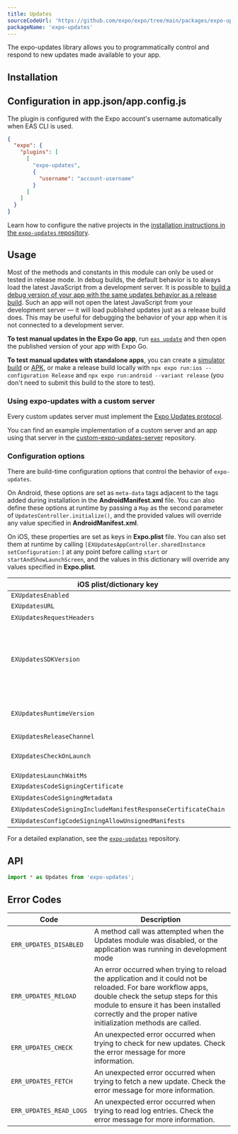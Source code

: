 ```yaml
---
title: Updates
sourceCodeUrl: 'https://github.com/expo/expo/tree/main/packages/expo-updates'
packageName: 'expo-updates'
---
```



The expo-updates library allows you to programmatically control and respond to new updates made available to your app.

<PlatformsSection android emulator ios simulator />

## Installation

<APIInstallSection href="/bare/installing-updates/" />

## Configuration in app.json/app.config.js

The plugin is configured with the Expo account's username automatically when EAS CLI is used.

<ConfigPluginExample>

```json app.json
{
  "expo": {
    "plugins": [
      [
        "expo-updates",
        {
          "username": "account-username"
        }
      ]
    ]
  }
}
```

</ConfigPluginExample>

<ConfigReactNative>

Learn how to configure the native projects in the [installation instructions in the `expo-updates` repository](https://github.com/expo/expo/tree/main/packages/expo-updates#installation-in-bare-react-native-projects).

</ConfigReactNative>

## Usage

Most of the methods and constants in this module can only be used or tested in release mode. In debug builds, the default behavior is to always load the latest JavaScript from a development server. It is possible to [build a debug version of your app with the same updates behavior as a release build](/eas-update/debug-updates/#debugging-of-native-code-in-an-app). Such an app will not open the latest JavaScript from your development server &mdash; it will load published updates just as a release build does. This may be useful for debugging the behavior of your app when it is not connected to a development server.

**To test manual updates in the Expo Go app**, run [`eas update`](/eas-update/introduction) and then open the published version of your app with Expo Go.

**To test manual updates with standalone apps**, you can create a [simulator build](/build-reference/simulators.mdx) or [APK](/build-reference/apk.mdx), or make a release build locally with `npx expo run:ios --configuration Release` and `npx expo run:android --variant release` (you don't need to submit this build to the store to test).

### Using expo-updates with a custom server

Every custom updates server must implement the [Expo Updates protocol](https://docs.expo.dev/technical-specs/expo-updates-0/).

You can find an example implementation of a custom server and an app using that server in the [custom-expo-updates-server](https://github.com/expo/custom-expo-updates-server) repository.

### Configuration options

There are build-time configuration options that control the behavior of `expo-updates`.

On Android, these options are set as `meta-data` tags adjacent to the tags added during installation in the **AndroidManifest.xml** file. You can also define these options at runtime by passing a `Map` as the second parameter of `UpdatesController.initialize()`, and the provided values will override any value specified in **AndroidManifest.xml**.

On iOS, these properties are set as keys in **Expo.plist** file. You can also set them at runtime by calling `[EXUpdatesAppController.sharedInstance setConfiguration:]` at any point before calling `start` or `startAndShowLaunchScreen`, and the values in this dictionary will override any values specified in **Expo.plist**.

| iOS plist/dictionary key                                      | Android Map key                                      | Android meta-data name                                                          | Default                                                          | Required?                                                                                                |
| ------------------------------------------------------------- | ---------------------------------------------------- | ------------------------------------------------------------------------------- | ---------------------------------------------------------------- | -------------------------------------------------------------------------------------------------------- |
| `EXUpdatesEnabled`                                            | `enabled`                                            | `expo.modules.updates.ENABLED`                                                  | `true`                                                           | <NoIcon />                                                                                               |
| `EXUpdatesURL`                                                | `updateUrl`                                          | `expo.modules.updates.EXPO_UPDATE_URL`                                          | (none)                                                           | <YesIcon />                                                                                              |
| `EXUpdatesRequestHeaders`                                     | `requestHeaders`                                     | `expo.modules.updates.UPDATES_CONFIGURATION_REQUEST_HEADERS_KEY`                | (none)                                                           | <NoIcon />                                                                                               |
| `EXUpdatesSDKVersion`                                         | `sdkVersion`                                         | `expo.modules.updates.EXPO_SDK_VERSION`                                         | (none)                                                           | (exactly one of `sdkVersion` or `runtimeVersion` is required, Required for apps hosted on Expo's server) |
| `EXUpdatesRuntimeVersion`                                     | `runtimeVersion`                                     | `expo.modules.updates.EXPO_RUNTIME_VERSION`                                     | (none)                                                           | (exactly one of `sdkVersion` or `runtimeVersion` is required)                                            |
| `EXUpdatesReleaseChannel`                                     | `releaseChannel`                                     | `expo.modules.updates.EXPO_RELEASE_CHANNEL`                                     | `default`                                                        | <NoIcon />                                                                                               |
| `EXUpdatesCheckOnLaunch`                                      | `checkOnLaunch`                                      | `expo.modules.updates.EXPO_UPDATES_CHECK_ON_LAUNCH`                             | `ALWAYS` (`ALWAYS`, `NEVER`, `WIFI_ONLY`, `ERROR_RECOVERY_ONLY`) | <NoIcon />                                                                                               |
| `EXUpdatesLaunchWaitMs`                                       | `launchWaitMs`                                       | `expo.modules.updates.EXPO_UPDATES_LAUNCH_WAIT_MS`                              | `0`                                                              | <NoIcon />                                                                                               |
| `EXUpdatesCodeSigningCertificate`                             | `codeSigningCertificate`                             | `expo.modules.updates.CODE_SIGNING_CERTIFICATE`                                 | (none)                                                           | <NoIcon />                                                                                               |
| `EXUpdatesCodeSigningMetadata`                                | `codeSigningMetadata`                                | `expo.modules.updates.CODE_SIGNING_METADATA`                                    | (none)                                                           | <NoIcon />                                                                                               |
| `EXUpdatesCodeSigningIncludeManifestResponseCertificateChain` | `codeSigningIncludeManifestResponseCertificateChain` | `expo.modules.updates.CODE_SIGNING_INCLUDE_MANIFEST_RESPONSE_CERTIFICATE_CHAIN` | false                                                            | <NoIcon />                                                                                               |
| `EXUpdatesConfigCodeSigningAllowUnsignedManifests`            | `codeSigningAllowUnsignedManifests`                  | `expo.modules.updates.CODE_SIGNING_ALLOW_UNSIGNED_MANIFESTS`                    | false                                                            | <NoIcon />                                                                                               |

For a detailed explanation, see the [`expo-updates`](https://github.com/expo/expo/blob/main/packages/expo-updates/README.md) repository.

## API

```js
import * as Updates from 'expo-updates';
```

<APISection packageName="expo-updates" apiName="Updates" />

## Error Codes

| Code                    | Description                                                                                                                                                                                                                                                   |
| ----------------------- | ------------------------------------------------------------------------------------------------------------------------------------------------------------------------------------------------------------------------------------------------------------- |
| `ERR_UPDATES_DISABLED`  | A method call was attempted when the Updates module was disabled, or the application was running in development mode                                                                                                                                          |
| `ERR_UPDATES_RELOAD`    | An error occurred when trying to reload the application and it could not be reloaded. For bare workflow apps, double check the setup steps for this module to ensure it has been installed correctly and the proper native initialization methods are called. |
| `ERR_UPDATES_CHECK`     | An unexpected error occurred when trying to check for new updates. Check the error message for more information.                                                                                                                                              |
| `ERR_UPDATES_FETCH`     | An unexpected error occurred when trying to fetch a new update. Check the error message for more information.                                                                                                                                                 |
| `ERR_UPDATES_READ_LOGS` | An unexpected error occurred when trying to read log entries. Check the error message for more information.                                                                                                                                                   |
